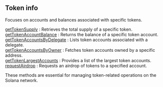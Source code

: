 
<Meta
  title="Solana token info| dRPC"
/>

## Token info

Focuses on accounts and balances associated with specific tokens.

[getTokenSupply](/solana-api/tokeninfo/getTokenSupply) : Retrieves the total supply of a specific token. \
[getTokenAccountBalance](/solana-api/tokeninfo/getTokenAccountBalance) : Returns the balance of a specific token account. \
[getTokenAccountsByDelegate](/solana-api/tokeninfo/getTokenAccountsByDelegate) : Lists token accounts associated with a delegate. \
[getTokenAccountsByOwner](/solana-api/tokeninfo/getTokenAccountsByOwner) : Fetches token accounts owned by a specific address. \
[getTokenLargestAccounts](/solana-api/tokeninfo/getTokenLargestAccounts) : Provides a list of the largest token accounts. \
[requestAirdrop](/solana-api/tokeninfo/requestAirdrop) : Requests an airdrop of tokens to a specified account.

These methods are essential for managing token-related operations on the Solana network.

<Space h={16} />
<GetStarted />
